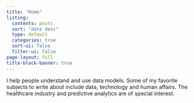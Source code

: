 ```yaml
---
title: "Home"
listing:
  contents: posts
  sort: "date desc"
  type: default
  categories: true
  sort-ui: false
  filter-ui: false
page-layout: full
title-block-banner: true
---
```


I help people understand and use data models.  Some of my favorite subjects to write about include data, technology and human affairs. The healthcare industry and predictive analytics are of special interest.